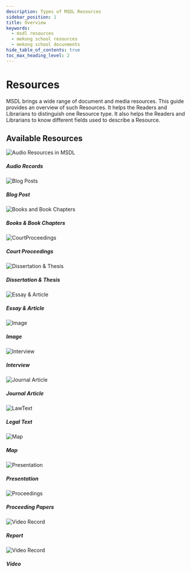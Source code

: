 ```yaml
---
description: Types of MSDL Resources
sidebar_position: 1
title: Overview
keywords:
  - msdl resources
  - mekong school resources
  - mekong school docunments
hide_table_of_contents: true
toc_max_heading_level: 2
---
```




# <Database /> Resources

<div className="overview-header">
  <div className="overview-text">
    <p>
      MSDL brings a wide range of document and media resources. This guide provides an overview of such Resources. It helps the Readers and Librarians to distinguish one Resource type. It also helps the Readers and Librarians to know different fields used to describe a Resource. 
        </p>

  </div>

</div>

## Available Resources

<div className="vendor-table">
  <VersionedLink to="/user-manual/reader/audio">
    <div className="card-wrapper">
      <div className="card">
        <img src={AudioRecord} title="Audio Record" alt="Audio Resources in MSDL" />
      </div>
      <h5>Audio Records</h5>
    </div>
  </VersionedLink>
  <VersionedLink to="/user-manual/reader/blog-post">
    <div className="card-wrapper">
      <div className="card">
        <img src={BlogPost} title="Blog Post" alt="Blog Posts" />
      </div>
      <h5>Blog Post</h5>
    </div>
  </VersionedLink>
  <VersionedLink to="/user-manual/reader/book-main">
    <div className="card-wrapper">
      <div className="card">
        <img src={Book} title="Books" alt="Books and Book Chapters" />
      </div>
      <h5>Books & Book Chapters</h5>
    </div>
  </VersionedLink>

<VersionedLink to="/user-manual/reader/court-proceeding">
  <div className="card-wrapper">
    <div className="card">
      <img src={CourtProceedings} title="Court Proceedings" alt="CourtProceedings" />
    </div>
    <h5>Court Proceedings</h5>
  </div>
</VersionedLink>

<VersionedLink to="/user-manual/reader/dissertation-thesis">
  <div className="card-wrapper">
    <div className="card">
      <img src={DissertationThesis} title="Dissertation Thesis" alt="Dissertation & Thesis" />
    </div>
    <h5>Dissertation & Thesis</h5>
  </div>
</VersionedLink>

<VersionedLink to="/user-manual/reader/essay-article">
  <div className="card-wrapper">
    <div className="card">
      <img src={EssayArticle} title="EssayArticle" alt="Essay & Article" />
    </div>
    <h5>Essay & Article</h5>
  </div>
</VersionedLink>

<VersionedLink to="/user-manual/reader/image-photograph">
  <div className="card-wrapper">
    <div className="card">
      <img src={Image} title="Image" alt="Image" />
    </div>
    <h5>Image</h5>
  </div>
</VersionedLink>

<VersionedLink to="/user-manual/reader/interview">
  <div className="card-wrapper">
    <div className="card">
      <img src={Interview} title="Interview" alt="Interview" />
    </div>
    <h5>Interview</h5>
  </div>
</VersionedLink>

<VersionedLink to="/user-manual/reader/journal-article">
  <div className="card-wrapper">
    <div className="card">
      <img src={JournalArticle} title="JournalArticle" alt="Journal Article" />
    </div>
    <h5>Journal Article</h5>
  </div>
</VersionedLink>

<VersionedLink to="/user-manual/reader/legal-text">
  <div className="card-wrapper">
    <div className="card">
      <img src={LawText} title="LawText" alt="LawText" />
    </div>
    <h5>Legal Text</h5>
  </div>
</VersionedLink>

<!-- <VersionedLink to="/user-manual/reader/essay-article">
  <div className="card-wrapper">
    <div className="card">
      <img src={Magazine} title="Magazine Article" alt="Magazine" />
    </div>
    <h5>Magazine Article</h5>
  </div>
</VersionedLink> -->

<VersionedLink to="/user-manual/reader/map">
  <div className="card-wrapper">
    <div className="card">
      <img src={Map} title="Map" alt="Map" />
    </div>
    <h5>Map</h5>
  </div>
</VersionedLink>

<!-- <VersionedLink to="/user-manual/reader/essay-article">
  <div className="card-wrapper">
    <div className="card">
      <img src={NewsArticle} title="News Article" alt="News Article" />
    </div>
    <h5>News Article</h5>
  </div>
</VersionedLink> -->

<VersionedLink to="/user-manual/reader/presentation">
  <div className="card-wrapper">
    <div className="card">
      <img src={Presentation} title="Presentation" alt="Presentation" />
    </div>
    <h5>Presentation</h5>
  </div>
</VersionedLink>

<VersionedLink to="/user-manual/reader/proceeding-paper">
  <div className="card-wrapper">
    <div className="card">
      <img src={Proceedings} title="Proceedings" alt="Proceedings" />
    </div>
    <h5>Proceeding Papers</h5>
  </div>
</VersionedLink>

<VersionedLink to="/user-manual/reader/report">
  <div className="card-wrapper">
    <div className="card">
      <img src={Report} title="Video record" alt="Video Record" />
    </div>
    <h5>Report</h5>
  </div>
</VersionedLink>

<VersionedLink to="/user-manual/reader/video">
  <div className="card-wrapper">
    <div className="card">
      <img src={Videorecord} title="Video record" alt="Video Record" />
    </div>
    <h5>Video</h5>
  </div>
</VersionedLink>

</div>
